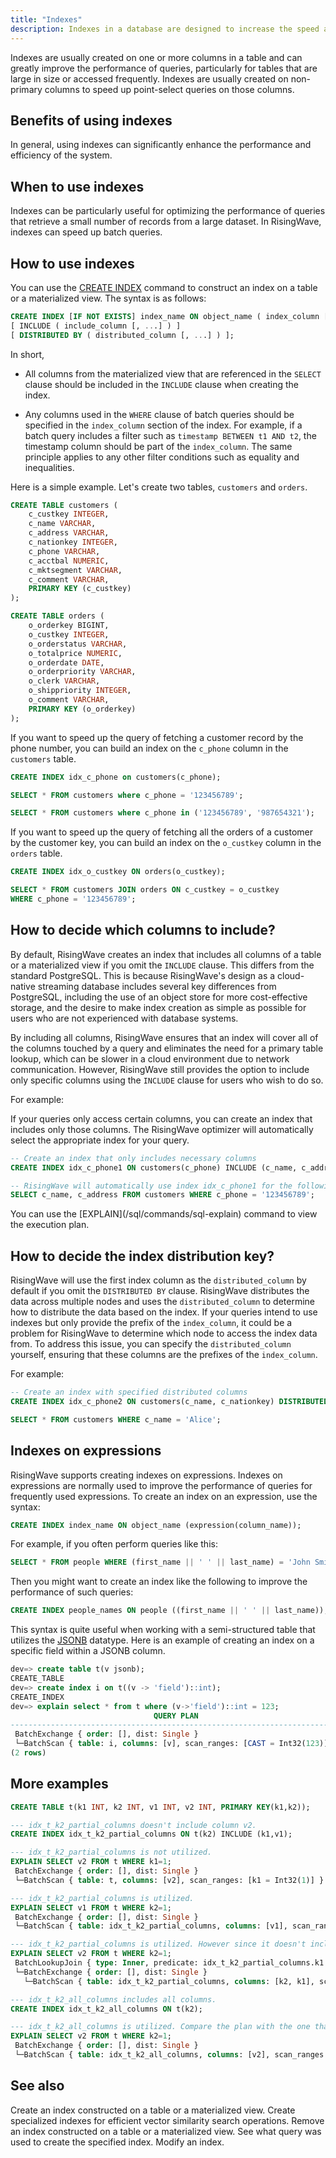 ```yaml
---
title: "Indexes"
description: Indexes in a database are designed to increase the speed at which the database management system (DBMS) can locate and retrieve the desired data from a table or a materialized view.
---
```


Indexes are usually created on one or more columns in a table and can greatly improve the performance of queries, particularly for tables that are large in size or accessed frequently. Indexes are usually created on non-primary columns to speed up point-select queries on those columns.

## Benefits of using indexes

In general, using indexes can significantly enhance the performance and efficiency of the system.

## When to use indexes

Indexes can be particularly useful for optimizing the performance of queries that retrieve a small number of records from a large dataset. In RisingWave, indexes can speed up batch queries.

## How to use indexes

You can use the [CREATE INDEX](/sql/commands/sql-create-index) command to construct an index on a table or a materialized view. The syntax is as follows:

```sql
CREATE INDEX [IF NOT EXISTS] index_name ON object_name ( index_column [ ASC | DESC ], [, ...] )
[ INCLUDE ( include_column [, ...] ) ]
[ DISTRIBUTED BY ( distributed_column [, ...] ) ];
```

In short,
- All columns from the materialized view that are referenced in the `SELECT` clause should be included in the `INCLUDE` clause when creating the index.

- Any columns used in the `WHERE` clause of batch queries should be specified in the `index_column` section of the index.
For example, if a batch query includes a filter such as `timestamp BETWEEN t1 AND t2`, the timestamp column should be part of the `index_column`. The same principle applies to any other filter conditions such as equality and inequalities.

Here is a simple example. Let's create two tables, `customers` and `orders`.

```sql
CREATE TABLE customers (
    c_custkey INTEGER,
    c_name VARCHAR,
    c_address VARCHAR,
    c_nationkey INTEGER,
    c_phone VARCHAR,
    c_acctbal NUMERIC,
    c_mktsegment VARCHAR,
    c_comment VARCHAR,
    PRIMARY KEY (c_custkey)
);

CREATE TABLE orders (
    o_orderkey BIGINT,
    o_custkey INTEGER,
    o_orderstatus VARCHAR,
    o_totalprice NUMERIC,
    o_orderdate DATE,
    o_orderpriority VARCHAR,
    o_clerk VARCHAR,
    o_shippriority INTEGER,
    o_comment VARCHAR,
    PRIMARY KEY (o_orderkey)
);
```

If you want to speed up the query of fetching a customer record by the phone number, you can build an index on the `c_phone` column in the `customers` table.

```sql
CREATE INDEX idx_c_phone on customers(c_phone);

SELECT * FROM customers where c_phone = '123456789';

SELECT * FROM customers where c_phone in ('123456789', '987654321');
```

If you want to speed up the query of fetching all the orders of a customer by the customer key, you can build an index on the `o_custkey` column in the `orders` table.

```sql
CREATE INDEX idx_o_custkey ON orders(o_custkey);

SELECT * FROM customers JOIN orders ON c_custkey = o_custkey
WHERE c_phone = '123456789';
```

## How to decide which columns to include?

By default, RisingWave creates an index that includes all columns of a table or a materialized view if you omit the `INCLUDE` clause. This differs from the standard PostgreSQL. This is because RisingWave's design as a cloud-native streaming database includes several key differences from PostgreSQL, including the use of an object store for more cost-effective storage, and the desire to make index creation as simple as possible for users who are not experienced with database systems.

By including all columns, RisingWave ensures that an index will cover all of the columns touched by a query and eliminates the need for a primary table lookup, which can be slower in a cloud environment due to network communication. However, RisingWave still provides the option to include only specific columns using the `INCLUDE` clause for users who wish to do so.

For example:

If your queries only access certain columns, you can create an index that includes only those columns. The RisingWave optimizer will automatically select the appropriate index for your query.

```sql
-- Create an index that only includes necessary columns
CREATE INDEX idx_c_phone1 ON customers(c_phone) INCLUDE (c_name, c_address);

-- RisingWave will automatically use index idx_c_phone1 for the following query since it only access the indexed columns.
SELECT c_name, c_address FROM customers WHERE c_phone = '123456789';
```

<Tip>
You can use the [EXPLAIN](/sql/commands/sql-explain) command to view the execution plan.
</Tip>

## How to decide the index distribution key?

RisingWave will use the first index column as the `distributed_column` by default if you omit the `DISTRIBUTED BY` clause. RisingWave distributes the data across multiple nodes and uses the `distributed_column` to determine how to distribute the data based on the index. If your queries intend to use indexes but only provide the prefix of the `index_column`, it could be a problem for RisingWave to determine which node to access the index data from. To address this issue, you can specify the `distributed_column` yourself, ensuring that these columns are the prefixes of the `index_column`.

For example:

```sql
-- Create an index with specified distributed columns
CREATE INDEX idx_c_phone2 ON customers(c_name, c_nationkey) DISTRIBUTED BY (c_name);

SELECT * FROM customers WHERE c_name = 'Alice';
```

## Indexes on expressions

RisingWave supports creating indexes on expressions. Indexes on expressions are normally used to improve the performance of queries for frequently used expressions. To create an index on an expression, use the syntax:

```sql
CREATE INDEX index_name ON object_name (expression(column_name));
```

For example, if you often perform queries like this:

```sql
SELECT * FROM people WHERE (first_name || ' ' || last_name) = 'John Smith';
```

Then you might want to create an index like the following to improve the performance of such queries:

```sql
CREATE INDEX people_names ON people ((first_name || ' ' || last_name));
```

This syntax is quite useful when working with a semi-structured table that utilizes the [JSONB](/sql/data-types/jsonb) datatype. Here is an example of creating an index on a specific field within a JSONB column.

```sql
dev=> create table t(v jsonb);
CREATE_TABLE
dev=> create index i on t((v -> 'field')::int);
CREATE_INDEX
dev=> explain select * from t where (v->'field')::int = 123;
                                QUERY PLAN
--------------------------------------------------------------------------
 BatchExchange { order: [], dist: Single }
 └─BatchScan { table: i, columns: [v], scan_ranges: [CAST = Int32(123)] }
(2 rows)
```

## More examples

```sql
CREATE TABLE t(k1 INT, k2 INT, v1 INT, v2 INT, PRIMARY KEY(k1,k2));

--- idx_t_k2_partial_columns doesn't include column v2.
CREATE INDEX idx_t_k2_partial_columns ON t(k2) INCLUDE (k1,v1);

--- idx_t_k2_partial_columns is not utilized.
EXPLAIN SELECT v2 FROM t WHERE k1=1;
 BatchExchange { order: [], dist: Single }
 └─BatchScan { table: t, columns: [v2], scan_ranges: [k1 = Int32(1)] }

--- idx_t_k2_partial_columns is utilized.
EXPLAIN SELECT v1 FROM t WHERE k2=1;
 BatchExchange { order: [], dist: Single }
 └─BatchScan { table: idx_t_k2_partial_columns, columns: [v1], scan_ranges: [k2 = Int32(1)] }

--- idx_t_k2_partial_columns is utilized. However since it doesn't include column v2, the plan requires an additional lookup join.
EXPLAIN SELECT v2 FROM t WHERE k2=1;
 BatchLookupJoin { type: Inner, predicate: idx_t_k2_partial_columns.k1 IS NOT DISTINCT FROM t.k1 AND idx_t_k2_partial_columns.k2 IS NOT DISTINCT FROM t.k2 AND (t.k2 = 1:Int32), lookup table: t }
 └─BatchExchange { order: [], dist: Single }
   └─BatchScan { table: idx_t_k2_partial_columns, columns: [k2, k1], scan_ranges: [k2 = Int32(1)] }

--- idx_t_k2_all_columns includes all columns.
CREATE INDEX idx_t_k2_all_columns ON t(k2);

--- idx_t_k2_all_columns is utilized. Compare the plan with the one that uses idx_t_k2_partial_columns.
EXPLAIN SELECT v2 FROM t WHERE k2=1;
 BatchExchange { order: [], dist: Single }
 └─BatchScan { table: idx_t_k2_all_columns, columns: [v2], scan_ranges: [k2 = Int32(1)] }
```

## See also

<CardGroup>
<Card title="CREATE INDEX" icon="square-plus" iconType="solid" href="/sql/commands/sql-create-index">
Create an index constructed on a table or a materialized view.
</Card>
<Card title="Vector Indexes" icon="vector-square" iconType="solid" href="/sql/commands/sql-create-vector-index">
Create specialized indexes for efficient vector similarity search operations.
</Card>
<Card title="DROP INDEX" icon="square-minus"iconType="solid"  href="/sql/commands/sql-drop-index">
 Remove an index constructed on a table or a materialized view.
</Card>
<Card title="SHOW CREATE INDEX" icon="eye"iconType="solid"  href="/sql/commands/sql-show-create-index">
See what query was used to create the specified index.
</Card>
<Card title="ALTER INDEX" icon="pen-to-square" iconType="solid" href="/sql/commands/sql-alter-index">
Modify an index.
</Card>
</CardGroup>
